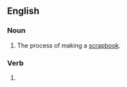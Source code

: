 ==English==

===Noun===
{{wikipedia}}
{{head|en|noun}}

# The process of making a [[scrapbook#English|scrapbook]].

===Verb===
{{head|en|verb form}}

# {{present participle of|en|scrapbook|nocat=1}}